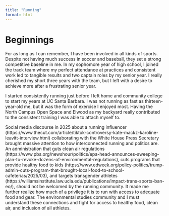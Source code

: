 ```yaml
---
title: "Running"
format: html
---
```


# Beginnings

For as long as I can remember, I have been involved in all kinds of sports. Despite not having much success in soccer and baseball, they set a strong competitive baseline in me. In my sophomore year of high school, I joined the track team where my perfect attendance at practices and consistent work led to tangible results and two captain roles by my senior year. I really cherished my short three years with the team, but I left with a desire to achieve more after a frustrating senior year.

I started consistently running just before I left home and community college to start my years at UC Santa Barbara. I was not running as fast as thirteen-year-old me, but it was the form of exercise I enjoyed most. Having the North Campus Open Space and Elwood as my backyard really contributed to the consistent training I was able to attach myself to. 

Social media discourse in 2025 about a running influencer (https://www.thecut.com/article/tiktok-controversy-kate-mackz-karoline-leavitt-interview.html) collaborating with the White House Press Secretary brought massive attention to how interconnected running and politics are. An administration that guts clean air regulations (https://www.pbs.org/newshour/politics/epa-head-announces-sweeping-plan-to-revoke-dozens-of-environmental-regulations), cuts programs that provide healthy food to kids (https://www.edweek.org/policy-politics/trump-admin-cuts-program-that-brought-local-food-to-school-cafeterias/2025/03), and targets transgender athletes (https://williamsinstitute.law.ucla.edu/publications/impact-trans-sports-ban-eo/), should not be welcomed by the running community. It made me further realize how much of a privilege it is to run with access to adequate food and gear. The environmental studies community and I must understand these connections and fight for access to healthy food, clean air, and inclusion of all athletes. 
